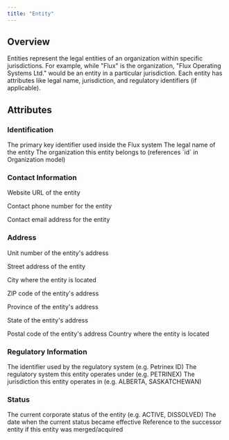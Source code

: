 ```yaml
---
title: "Entity"
---
```


## Overview

Entities represent the legal entities of an organization within specific jurisdictions. For example, while "Flux" is the organization, "Flux Operating Systems Ltd." would be an entity in a particular jurisdiction. Each entity has attributes like legal name, jurisdiction, and regulatory identifiers (if applicable).

## Attributes

### Identification

<ResponseField name="ID" required>
  The primary key identifier used inside the Flux system
</ResponseField>

<ResponseField name="Legal Name" required>
  The legal name of the entity
</ResponseField>

<ResponseField name="Organization">
  The organization this entity belongs to (references `id` in Organization
  model)
</ResponseField>

### Contact Information

<ResponseField name="URL">Website URL of the entity</ResponseField>

<ResponseField name="Phone">Contact phone number for the entity</ResponseField>

<ResponseField name="Email">Contact email address for the entity</ResponseField>

### Address

<ResponseField name="Unit">Unit number of the entity's address</ResponseField>

<ResponseField name="Street">Street address of the entity</ResponseField>

<ResponseField name="City">City where the entity is located</ResponseField>

<ResponseField name="ZIP Code">ZIP code of the entity's address</ResponseField>

<ResponseField name="Province">Province of the entity's address</ResponseField>

<ResponseField name="State">State of the entity's address</ResponseField>

<ResponseField name="Postal Code">
  Postal code of the entity's address
</ResponseField>

<ResponseField name="Country">
  Country where the entity is located
</ResponseField>

### Regulatory Information

<ResponseField name="Regulator ID" required>
  The identifier used by the regulatory system (e.g. Petrinex ID)
</ResponseField>

<ResponseField name="Regulator System" required>
  The regulatory system this entity operates under (e.g. PETRINEX)
</ResponseField>

<ResponseField name="Jurisdiction" required>
  The jurisdiction this entity operates in (e.g. ALBERTA, SASKATCHEWAN)
</ResponseField>

### Status

<ResponseField name="Status" required>
  The current corporate status of the entity (e.g. ACTIVE, DISSOLVED)
</ResponseField>

<ResponseField name="Effective Date" required>
  The date when the current status became effective
</ResponseField>

<ResponseField name="Successor">
  Reference to the successor entity if this entity was merged/acquired
</ResponseField>
